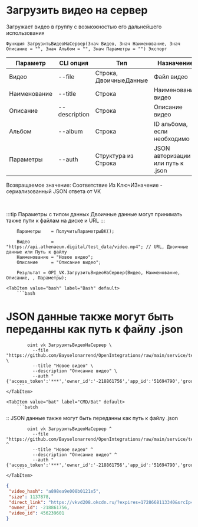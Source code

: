 ﻿---
sidebar_position: 10
---


# Загрузить видео на сервер
 Загружает видео в группу с возможностью его дальнейшего использования



`Функция ЗагрузитьВидеоНаСервер(Знач Видео, Знач Наименование, Знач Описание = "", Знач Альбом = "", Знач Параметры = "") Экспорт`

  | Параметр | CLI опция | Тип | Назначение |
  |-|-|-|-|
  | Видео | --file | Строка, ДвоичныеДанные | Файл видео |
  | Наименование | --title | Строка | Наименование видео |
  | Описание | --description | Строка | Описание видео |
  | Альбом | --album | Строка | ID альбома, если необходимо |
  | Параметры | --auth | Структура из Строка | JSON авторизации или путь к .json |

  
  Возвращаемое значение:   Соответствие Из КлючИЗначение - сериализованный JSON ответа от VK

<br/>

:::tip
Параметры с типом данных Двоичные данные могут принимать также пути к файлам на диске и URL
:::
<br/>


```bsl title="Пример кода"
    Параметры    = ПолучитьПараметрыВК();

    Видео        = "https://api.athenaeum.digital/test_data/video.mp4"; // URL, Двоичные данные или Путь к файлу
    Наименование = "Новое видео";
    Описание     = "Описание видео";

    Результат = OPI_VK.ЗагрузитьВидеоНаСервер(Видео, Наименование, Описание, , Параметры);
```
    

 <Tabs>
  
    <TabItem value="bash" label="Bash" default>
        ```bash
# JSON данные также могут быть переданны как путь к файлу .json

            oint vk ЗагрузитьВидеоНаСервер \
              --file "https://github.com/Bayselonarrend/OpenIntegrations/raw/main/service/test_data/video.mp4" \
              --title "Новое видео" \
              --description "Описание видео" \
              --auth "{'access_token':'***','owner_id':'-218861756','app_id':'51694790','group_id':'218861756'}"
        ```
    </TabItem>
  
    <TabItem value="bat" label="CMD/Bat" default>
        ```batch
:: JSON данные также могут быть переданны как путь к файлу .json

            oint vk ЗагрузитьВидеоНаСервер ^
              --file "https://github.com/Bayselonarrend/OpenIntegrations/raw/main/service/test_data/video.mp4" ^
              --title "Новое видео" ^
              --description "Описание видео" ^
              --auth "{'access_token':'***','owner_id':'-218861756','app_id':'51694790','group_id':'218861756'}"
        ```
    </TabItem>
</Tabs>


```json title="Результат"
{
 "video_hash": "a898ea9e008b0121e5",
 "size": 1137878,
 "direct_link": "https://vkvd208.okcdn.ru/?expires=1728668113340&srcIp=93.125.42.204&pr=40&srcAg=UNKNOWN&ms=45.136.22.144&type=4&sig=aigYqKrgsfc&ct=27&urls=185.226.55.182&clientType=14&appId=512000384397&zs=72&id=7374388988556",
 "owner_id": -218861756,
 "video_id": 456239601
}
```
